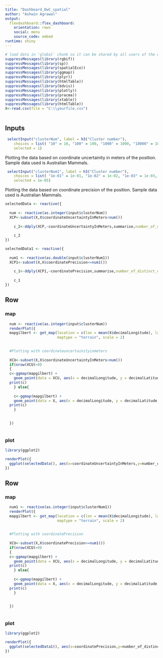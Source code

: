 ```yaml
---
title: "Dashboard_DwC_spatial"
author: "Ashwin Agrawal"
output: 
  flexdashboard::flex_dashboard:
    orientation: rows
    social: menu
    source_code: embed
runtime: shiny
---
```


```r
# load data in 'global' chunk so it can be shared by all users of the dashboard
suppressMessages(library(rgbif))
suppressMessages(library(sp))
suppressMessages(library(spatialEco))
suppressMessages(library(ggmap))
suppressMessages(library(plyr))
suppressMessages(library(htmlTable))
suppressMessages(library(bdvis))
suppressMessages(library(plotly))
suppressMessages(library(pracma))
suppressMessages(library(xtable))
suppressMessages(library(htmlTable))
X<-read.csv(file = "C:\\yourfile.csv")



```

Inputs {.sidebar}
-----------------------------------------------------------------------

```r
 selectInput("clusterNum", label = h3("Cluster number"), 
    choices = list( "10" = 10, "100" = 100, "1000" = 1000, "10000" = 10000,"100000" = 100000), 
    selected = 1)
```

Plotting the data based on coordinate uncertainity in meters  of the position.
Sample data used is Australian Mammals.


```r
 selectInput("clusterNum1", label = h3("Cluster number"), 
    choices = list( "1e-01" = 1e-01, "1e-02" = 1e-02, "1e-03" = 1e-03, "1e-04" = 1e-04,"1e-05" = 1e-05,"1e-06"=1e-06,"1e-07"=1e-07,"1e-08"=1e-08,"1e-09"=1e-09), 
    selected = 1e-05)
```

Plotting the data based on coordinate precision of the position.
Sample data used is Australian Mammals.

```r
selectedData <- reactive({
  
  num <- reactive(as.integer(input$clusterNum))
  XCP<-subset(X,X$coordinateUncertaintyInMeters<num())
    
    c_2<-ddply(XCP,~coordinateUncertaintyInMeters,summarise,number_of_distinct_orders=length((coordinateUncertaintyInMeters)))
    
    c_2
})
```

```r
selectedData1 <- reactive({
  
  num1 <- reactive(as.double(input$clusterNum1))
  XCP1<-subset(X,X$coordinatePrecision<=num1())
    
    c_1<-ddply(XCP1,~coordinatePrecision,summarise,number_of_distinct_orders=length((coordinatePrecision)))
    
    c_1
})
```


Row{.tabset}
-----------------------------------------------------------------------

### map
    
```r
  num <- reactive(as.integer(input$clusterNum))
  renderPlot({
  mapgilbert <- get_map(location = c(lon = mean(X$decimalLongitude), lat = mean(X$decimalLatitude)), zoom = 4,
                        maptype = "terrain", scale = 2)
    
  
  #Plotting with coordinateuncertainityinmeters
  
  XCU<-subset(X,X$coordinateUncertaintyInMeters<num())
  if(nrow(XCU)>0)
  {
  c<-ggmap(mapgilbert) +
    geom_point(data = XCU, aes(x = decimalLongitude, y = decimalLatitude, alpha = 0.5, size =coordinateUncertaintyInMeters, colour= coordinateUncertaintyInMeters ),shape=20)
  print(c)
    } else{
    
    c<-ggmap(mapgilbert) +
    geom_point(data = X, aes(x = decimalLongitude, y = decimalLatitude, alpha = 0.5, size =coordinateUncertaintyInMeters, colour= coordinateUncertaintyInMeters ),shape=20)
  print(c)
    }
 
  
  })
  
```



### plot


```r
library(ggplot2)

renderPlot({
  ggplot(selectedData(), aes(x=coordinateUncertaintyInMeters,y=number_of_distinct_orders)) + geom_bar(stat="identity")
})
```


Row{.tabset}
-----------------------------------------------------------------------

### map
    
```r
  num1 <- reactive(as.integer(input$clusterNum1))
  renderPlot({
  mapgilbert <- get_map(location = c(lon = mean(X$decimalLongitude), lat = mean(X$decimalLatitude)), zoom = 4,
                        maptype = "terrain", scale = 2)
    
  
  #Plotting with coordinatePrecision
  
  XCU<-subset(X,X$coordinatePrecision<=num1())
  if(nrow(XCU)>0)
  {
  c<-ggmap(mapgilbert) +
    geom_point(data = XCU, aes(x = decimalLongitude, y = decimalLatitude, alpha = 0.5, size =coordinatePrecision, colour=coordinatePrecision ),shape=20)
  print(c)
    } else{
    
    c<-ggmap(mapgilbert) +
    geom_point(data = X, aes(x = decimalLongitude, y = decimalLatitude, alpha = 0.5, size =coordinatePrecision, colour=coordinatePrecision ),shape=20)
  print(c)
    }
 
  
  })
  
```


### plot


```r
library(ggplot2)

renderPlot({
  ggplot(selectedData1(), aes(x=coordinatePrecision,y=number_of_distinct_orders)) + geom_bar(stat="identity")
})
```

